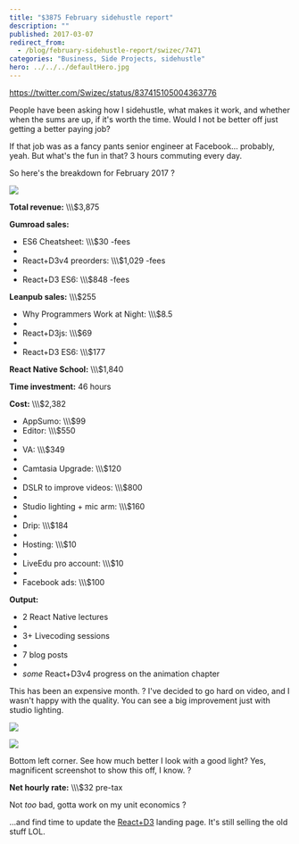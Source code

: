 ```yaml
---
title: "$3875 February sidehustle report"
description: ""
published: 2017-03-07
redirect_from:
  - /blog/february-sidehustle-report/swizec/7471
categories: "Business, Side Projects, sidehustle"
hero: ../../../defaultHero.jpg
---
```


https://twitter.com/Swizec/status/837415105004363776

People have been asking how I sidehustle, what makes it work, and whether when the sums are up, if it's worth the time. Would I not be better off just getting a better paying job?

If that job was as a fancy pants senior engineer at Facebook… probably, yeah. But what's the fun in that? 3 hours commuting every day.

So here's the breakdown for February 2017 ?

![](https://swizec.com/blog/wp-content/uploads/2017/03/gumroad-screenshot.png)

**Total revenue:** \\\\\\\$3,875

**Gumroad sales:**

- ES6 Cheatsheet: \\\\\\\$30 -fees
-
- React+D3v4 preorders: \\\\\\\$1,029 -fees
-
- React+D3 ES6: \\\\\\\$848 -fees

**Leanpub sales:** \\\\\\\$255

- Why Programmers Work at Night: \\\\\\\$8.5
-
- React+D3js: \\\\\\\$69
-
- React+D3 ES6: \\\\\\\$177

**React Native School:** \\\\\\\$1,840

**Time investment:** 46 hours

**Cost:** \\\\\\\$2,382

- AppSumo: \\\\\\\$99
- Editor: \\\\\\\$550
-
- VA: \\\\\\\$349
-
- Camtasia Upgrade: \\\\\\\$120
-
- DSLR to improve videos: \\\\\\\$800
-
- Studio lighting + mic arm: \\\\\\\$160
-
- Drip: \\\\\\\$184
-
- Hosting: \\\\\\\$10
-
- LiveEdu pro account: \\\\\\\$10
-
- Facebook ads: \\\\\\\$100

**Output:**

- 2 React Native lectures
-
- 3+ Livecoding sessions
-
- 7 blog posts
-
- _some_ React+D3v4 progress on the animation chapter

This has been an expensive month. ? I've decided to go hard on video, and I wasn't happy with the quality. You can see a big improvement just with studio lighting.

![](https://swizec.com/blog/wp-content/uploads/2017/03/swizec-without-lighting.png)

![](https://swizec.com/blog/wp-content/uploads/2017/03/swizec-with-lighting.png)

Bottom left corner. See how much better I look with a good light? Yes, magnificent screenshot to show this off, I know. ?

**Net hourly rate:** \\\\\\\$32 pre-tax

Not _too_ bad, gotta work on my unit economics ?

…and find time to update the [React+D3](https://swizec.com/reactd3js) landing page. It's still selling the old stuff LOL.
